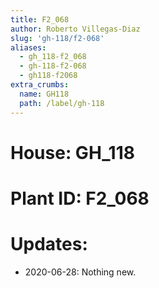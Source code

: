 ```yaml
---
title: F2_068
author: Roberto Villegas-Diaz
slug: 'gh-118/f2-068'
aliases:
  - gh_118-f2_068
  - gh-118-f2-068
  - gh118-f2068
extra_crumbs:
  name: GH118
  path: /label/gh-118
---
```


# **House**: GH_118
# **Plant ID**: F2_068
# **Updates**: 
 - 2020-06-28: Nothing new.
